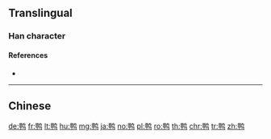 {{character info/new}}
{{also|鴨}}
==Translingual==

===Han character===
{{Han char|rn=196|rad=鸟|as=05|sn=10|four=|canj=WLPYM|ids=⿰甲鸟}}

====References====
* {{Han ref|kx=1505.141|hdz=74623.080|uh=9E2D|ud=40493}}

----

==Chinese==
{{zh-see|鴨}}

[[de:鸭]]
[[fr:鸭]]
[[lt:鸭]]
[[hu:鸭]]
[[mg:鸭]]
[[ja:鸭]]
[[no:鸭]]
[[pl:鸭]]
[[ro:鸭]]
[[th:鸭]]
[[chr:鸭]]
[[tr:鸭]]
[[zh:鸭]]
